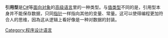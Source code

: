 {{noteTA
|G1=IT
}}
'''引用型'''是[[C_Sharp|C#]]等[[面向对象的程序设计|面向对象]]的[[高级语言|高级语言]]里的一种类型。与[[值类型|值类型]]不同的是，引用型本身并不能保存数据，只同[[指针_(信息学)|指针]]一样指向其他的变量、常量。这可以使得编程更加符合人的思维，因為这从逻辑上看好像是一种对数据的封装。
{{computer-stub}}
[[Category:程序设计语言|Category:程序设计语言]]